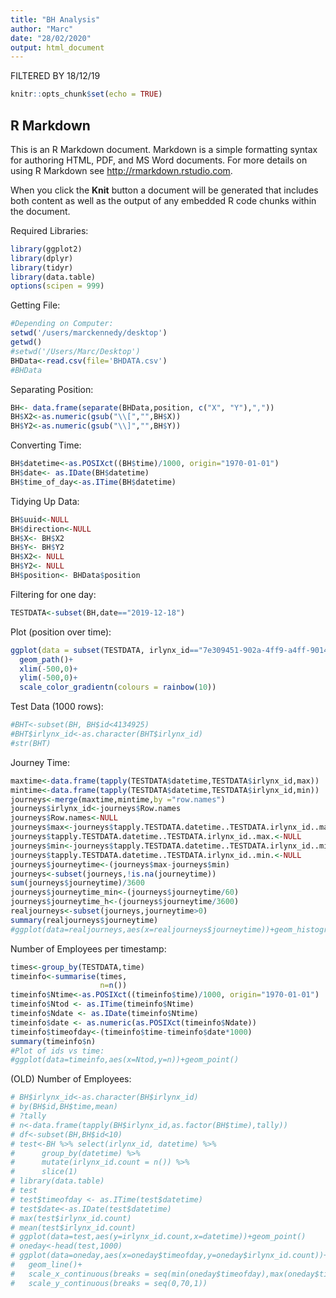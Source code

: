 ```yaml
---
title: "BH Analysis"
author: "Marc"
date: "28/02/2020"
output: html_document
---
```


FILTERED BY 18/12/19

```r
knitr::opts_chunk$set(echo = TRUE)
```

## R Markdown

This is an R Markdown document. Markdown is a simple formatting syntax for authoring HTML, PDF, and MS Word documents. For more details on using R Markdown see <http://rmarkdown.rstudio.com>.

When you click the **Knit** button a document will be generated that includes both content as well as the output of any embedded R code chunks within the document.

Required Libraries:
```r
library(ggplot2)
library(dplyr)
library(tidyr)
library(data.table)
options(scipen = 999)
```

Getting File:
```r
#Depending on Computer:
setwd('/users/marckennedy/desktop')
getwd()
#setwd('/Users/Marc/Desktop')
BHData<-read.csv(file='BHDATA.csv')
#BHData
```

Separating Position:
```r
BH<- data.frame(separate(BHData,position, c("X", "Y"),","))
BH$X2<-as.numeric(gsub("\\[","",BH$X))
BH$Y2<-as.numeric(gsub("\\]","",BH$Y))
```

Converting Time:
```r
BH$datetime<-as.POSIXct((BH$time)/1000, origin="1970-01-01")
BH$date<- as.IDate(BH$datetime)
BH$time_of_day<-as.ITime(BH$datetime)
```

Tidying Up Data:
```r
BH$uuid<-NULL
BH$direction<-NULL
BH$X<- BH$X2
BH$Y<- BH$Y2
BH$X2<- NULL
BH$Y2<- NULL
BH$position<- BHData$position
```

Filtering for one day:
```r
TESTDATA<-subset(BH,date=="2019-12-18")
```


Plot (position over time):
```r
ggplot(data = subset(TESTDATA, irlynx_id=="7e309451-902a-4ff9-a4ff-9014755018c8"), aes(x= -Y,y=-X,color= time))+
  geom_path()+
  xlim(-500,0)+
  ylim(-500,0)+
  scale_color_gradientn(colours = rainbow(10))
```

Test Data (1000 rows):
```r
#BHT<-subset(BH, BH$id<4134925)
#BHT$irlynx_id<-as.character(BHT$irlynx_id)
#str(BHT)
```

Journey Time:
```r
maxtime<-data.frame(tapply(TESTDATA$datetime,TESTDATA$irlynx_id,max))
mintime<-data.frame(tapply(TESTDATA$datetime,TESTDATA$irlynx_id,min))
journeys<-merge(maxtime,mintime,by ="row.names")
journeys$irlynx_id<-journeys$Row.names
journeys$Row.names<-NULL
journeys$max<-journeys$tapply.TESTDATA.datetime..TESTDATA.irlynx_id..max.
journeys$tapply.TESTDATA.datetime..TESTDATA.irlynx_id..max.<-NULL
journeys$min<-journeys$tapply.TESTDATA.datetime..TESTDATA.irlynx_id..min.
journeys$tapply.TESTDATA.datetime..TESTDATA.irlynx_id..min.<-NULL
journeys$journeytime<-(journeys$max-journeys$min)
journeys<-subset(journeys,!is.na(journeytime))
sum(journeys$journeytime)/3600
journeys$journeytime_min<-(journeys$journeytime/60)
journeys$journeytime_h<-(journeys$journeytime/3600)
realjourneys<-subset(journeys,journeytime>0)
summary(realjourneys$journeytime)
#ggplot(data=realjourneys,aes(x=realjourneys$journeytime))+geom_histogram(binwidth = #0.1)+scale_x_log10()

```

Number of Employees per timestamp:
```r
times<-group_by(TESTDATA,time)
timeinfo<-summarise(times,
                    n=n())
timeinfo$Ntime<-as.POSIXct((timeinfo$time)/1000, origin="1970-01-01")
timeinfo$Ntod <- as.ITime(timeinfo$Ntime)
timeinfo$Ndate <- as.IDate(timeinfo$Ntime)
timeinfo$date <- as.numeric(as.POSIXct(timeinfo$Ndate))
timeinfo$timeofday<-(timeinfo$time-timeinfo$date*1000)
summary(timeinfo$n)
#Plot of ids vs time:
#ggplot(data=timeinfo,aes(x=Ntod,y=n))+geom_point()
```

(OLD) Number of Employees:
```r
# BH$irlynx_id<-as.character(BH$irlynx_id)
# by(BH$id,BH$time,mean)
# ?tally
# n<-data.frame(tapply(BH$irlynx_id,as.factor(BH$time),tally))
# df<-subset(BH,BH$id<10)
# test<-BH %>% select(irlynx_id, datetime) %>% 
#      group_by(datetime) %>% 
#      mutate(irlynx_id.count = n()) %>% 
#      slice(1)
# library(data.table)
# test
# test$timeofday <- as.ITime(test$datetime)
# test$date<-as.IDate(test$datetime)
# max(test$irlynx_id.count)
# mean(test$irlynx_id.count)
# ggplot(data=test,aes(y=irlynx_id.count,x=datetime))+geom_point()
# oneday<-head(test,1000)
# ggplot(data=oneday,aes(x=oneday$timeofday,y=oneday$irlynx_id.count))+
#   geom_line()+
#   scale_x_continuous(breaks = seq(min(oneday$timeofday),max(oneday$timeofday),30))+
#   scale_y_continuous(breaks = seq(0,70,1))
```


